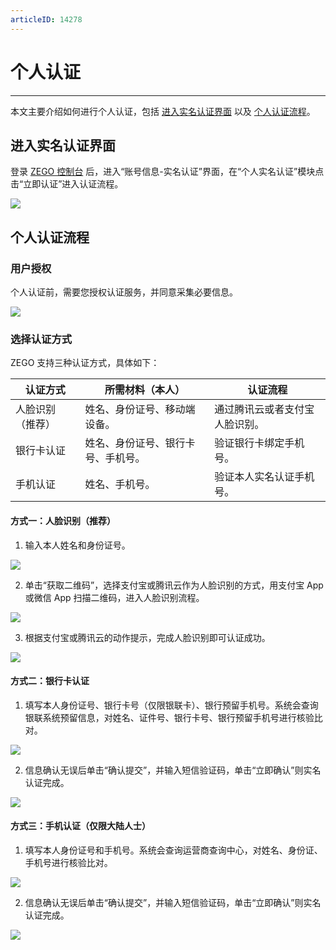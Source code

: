 ```yaml
---
articleID: 14278
---
```

# 个人认证

- - -

本文主要介绍如何进行个人认证，包括 [进入实名认证界面](14278#1)  以及 [个人认证流程](14278#2)。

## 进入实名认证界面

登录 [ZEGO 控制台](https://console.zego.im) 后，进入“账号信息-实名认证”界面，在“个人实名认证”模块点击“立即认证”进入认证流程。

<Frame width="512" height="auto" caption=""><img src="https://storage.zego.im/sdk-doc/Pics/console/102.png" /></Frame>

## 个人认证流程

### 用户授权

个人认证前，需要您授权认证服务，并同意采集必要信息。

<Frame width="512" height="auto" caption=""><img src="https://storage.zego.im/sdk-doc/Pics/console/0003.png" /></Frame>

### 选择认证方式

ZEGO 支持三种认证方式，具体如下：

| 认证方式 | 所需材料（本人） | 认证流程 |
| - | - | - |
| 人脸识别（推荐） | 姓名、身份证号、移动端设备。 | 通过腾讯云或者支付宝人脸识别。 |
| 银行卡认证 | 姓名、身份证号、银行卡号、手机号。 | 验证银行卡绑定手机号。 |
| 手机认证 | 姓名、手机号。 | 验证本人实名认证手机号。 |

#### 方式一：人脸识别（推荐）

1. 输入本人姓名和身份证号。   
<Frame width="512" height="auto" caption=""><img src="https://storage.zego.im/sdk-doc/Pics/console/0004.png" /></Frame>

2. 单击“获取二维码”，选择支付宝或腾讯云作为人脸识别的方式，用支付宝 App 或微信 App 扫描二维码，进入人脸识别流程。   
<Frame width="512" height="auto" caption=""><img src="https://storage.zego.im/sdk-doc/Pics/console/0005.png" /></Frame>

3. 根据支付宝或腾讯云的动作提示，完成人脸识别即可认证成功。   
<Frame width="512" height="auto" caption=""><img src="https://storage.zego.im/sdk-doc/Pics/console/0006.png" /></Frame>

#### 方式二：银行卡认证

1. 填写本人身份证号、银行卡号（仅限银联卡）、银行预留手机号。系统会查询银联系统预留信息，对姓名、证件号、银行卡号、银行预留手机号进行核验比对。   
<Frame width="512" height="auto" caption=""><img src="https://storage.zego.im/sdk-doc/Pics/console/0008.png" /></Frame>

2. 信息确认无误后单击“确认提交”，并输入短信验证码，单击“立即确认”则实名认证完成。   
<Frame width="512" height="auto" caption=""><img src="https://storage.zego.im/sdk-doc/Pics/console/0009.png" /></Frame>

#### 方式三：手机认证（仅限大陆人士）

1. 填写本人身份证号和手机号。系统会查询运营商查询中心，对姓名、身份证、手机号进行核验比对。   
<Frame width="512" height="auto" caption=""><img src="https://storage.zego.im/sdk-doc/Pics/console/0010.png" /></Frame>

2. 信息确认无误后单击“确认提交”，并输入短信验证码，单击“立即确认”则实名认证完成。    
<Frame width="512" height="auto" caption=""><img src="https://storage.zego.im/sdk-doc/Pics/console/0011.png" /></Frame>
